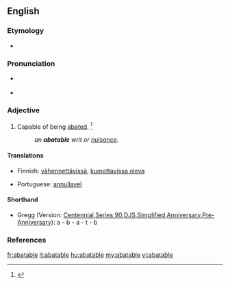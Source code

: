 ==English==

===Etymology===
* {{suffix|abate|able}}

===Pronunciation===
* {{a|GA}} {{IPA|/əˈbeɪt.ə.bəl/}}
* {{audio|en-us-abatable.ogg|Audio (US)}}

===Adjective===
{{en-adj}}

# Capable of being [[abate]]d. {{defdate|First attested from 1350 to 1470.}}<ref>{{reference-book | last =| first = | authorlink =  | coauthors =  | editor =Brown, Lesley  | others =  | title = The Shorter Oxford English Dictionary | origdate =  | origyear = 1933| origmonth =  | url =  | format =  | accessdate =  | accessyear =  | accessmonth =  | edition = 5th | date =  | year =2003| month =  | publisher =Oxford University Press  | location =Oxford, UK | language =  | id =  | doi = | isbn =978-0-19-860575-7 | lccn = | ol = | pages =2| chapter =  | chapterurl =  | quote =}}</ref>
#: '' an '''abatable''' writ or [[nuisance]].'' 

====Translations====
{{trans-top|Capable of being abated}}
* Finnish: [[vähennettävissä]], [[kumottavissa oleva]]
{{trans-mid}}
* Portuguese: [[annullavel]]
{{trans-bottom}}

====Shorthand====
* Gregg (Version: [http://en.wikipedia.org/wiki/Gregg_Shorthand#Centennial_Gregg_Shorthand Centennial],[http://en.wikipedia.org/wiki/Gregg_Shorthand#Series_90_Gregg_Shorthand Series 90],[http://en.wikipedia.org/wiki/Gregg_Shorthand#Diamond_Jubilee_Gregg_Shorthand  DJS],[http://en.wikipedia.org/wiki/Gregg_Shorthand#Simplified_Gregg_Shorthand Simplified],[http://en.wikipedia.org/wiki/Gregg_Shorthand#Anniversary_Gregg_Shorthand Anniversary],[http://en.wikipedia.org/wiki/Gregg_Shorthand#Pre-Anniversary_Gregg_Shorthand Pre-Anniversary]): a - b - a - t - b

===References===
<references/>

[[fr:abatable]]
[[it:abatable]]
[[hu:abatable]]
[[my:abatable]]
[[vi:abatable]]